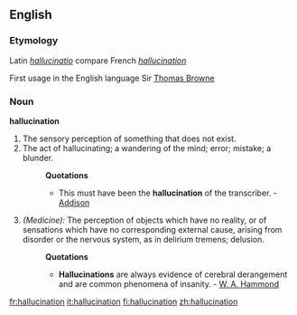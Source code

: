 ==English==

===Etymology===
Latin ''[[hallucinatio]]'' compare French ''[[hallucination]]''

First usage in the English language  Sir [[Thomas Browne]]
===Noun===
'''hallucination'''

#The sensory perception of something that does not exist.
#The act of hallucinating; a wandering of the mind; error; mistake; a blunder.
#:'''Quotations'''
#:*This must have been the '''hallucination''' of the transcriber. - [[Addison]]
#''(Medicine):'' The perception of objects which have no reality, or of sensations which have no corresponding external cause, arising from disorder or the nervous system, as in delirium tremens; delusion.
#:'''Quotations'''
#:*'''Hallucinations''' are always evidence of cerebral derangement and are common phenomena of insanity. - [[W. A. Hammond]]

[[fr:hallucination]]
[[it:hallucination]]
[[fi:hallucination]]
[[zh:hallucination]]
